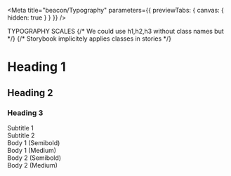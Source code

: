 
<Meta
  title="beacon/Typography"
  parameters={{ previewTabs: { canvas: { hidden: true } } }}
/>

<Canvas>
  <Story name="Typography">
    <style>
      {`
      .typescale {
        display: flex;
        flex-direction: column;
        gap: 32px; /* 24px + 8px */
      }
      body {
        color: var(--colors-neutral-900);
      }
     `}
    </style>
    <div className="typescale" style={{ marginTop: '24px' }}>
      <span className="subtitle-2">TYPOGRAPHY SCALES</span>
      {/* We could use h1,h2,h3 without class names but */}
      {/* Storybook implicitely applies classes in stories */}
      <h1 className="h1">Heading 1</h1>
      <h2 className="h2">Heading 2</h2>
      <h3 className="h3">Heading 3</h3>
      <div className="subtitle-1">Subtitle 1</div>
      <div className="subtitle-2">Subtitle 2</div>
      <div className="body-1-semi">Body 1 (Semibold)</div>
      <div className="body-1-medium">Body 1 (Medium)</div>
      <div className="body-2-semi">Body 2 (Semibold)</div>
      <div className="body-2-medium">Body 2 (Medium)</div>
    </div>
  </Story>
</Canvas>
